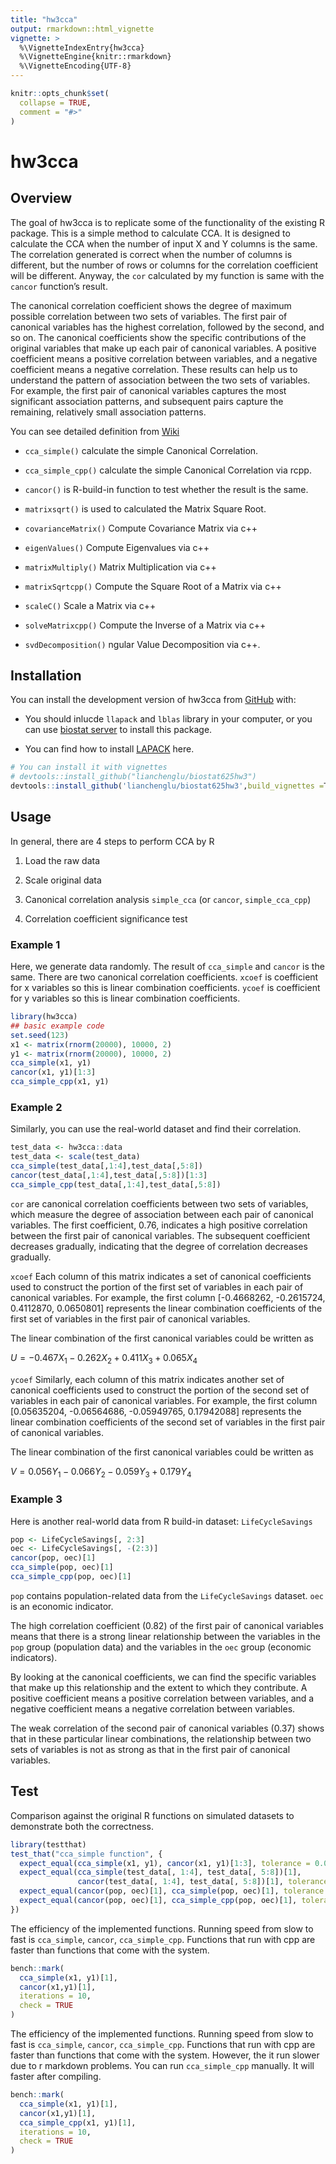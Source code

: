 ```yaml
---
title: "hw3cca"
output: rmarkdown::html_vignette
vignette: >
  %\VignetteIndexEntry{hw3cca}
  %\VignetteEngine{knitr::rmarkdown}
  %\VignetteEncoding{UTF-8}
---
```


```r
knitr::opts_chunk$set(
  collapse = TRUE,
  comment = "#>"
)
```

# hw3cca

## Overview

The goal of hw3cca is to replicate some of the functionality of the existing R package. 
This is a simple method to calculate CCA. It is designed to calculate the CCA when the number of input X and Y columns is the same. The correlation generated is correct when the number of columns is different, but the number of rows or columns for the correlation coefficient will be different. Anyway, the `cor` calculated by my function is same with the `cancor` function's result.

The canonical correlation coefficient shows the degree of maximum possible correlation between two sets of variables. The first pair of canonical variables has the highest correlation, followed by the second, and so on. The canonical coefficients show the specific contributions of the original variables that make up each pair of canonical variables. A positive coefficient means a positive correlation between variables, and a negative coefficient means a negative correlation. These results can help us to understand the pattern of association between the two sets of variables. For example, the first pair of canonical variables captures the most significant association patterns, and subsequent pairs capture the remaining, relatively small association patterns. 

You can see detailed definition from [Wiki](https://en.wikipedia.org/wiki/Canonical_correlation)

* `cca_simple()` calculate the simple Canonical Correlation.
* `cca_simple_cpp()` calculate the simple Canonical Correlation via rcpp.
* `cancor()` is R-build-in function to test whether the result is the same.
* `matrixsqrt()` is used to calculated the Matrix Square Root.

* `covarianceMatrix()` Compute Covariance Matrix via c++
* `eigenValues()` Compute Eigenvalues via c++
* `matrixMultiply()` Matrix Multiplication via c++
* `matrixSqrtcpp()` Compute the Square Root of a Matrix via c++
* `scaleC()` Scale a Matrix via c++
* `solveMatrixcpp()` Compute the Inverse of a Matrix via c++
* `svdDecomposition()` ngular Value Decomposition via c++.

## Installation

You can install the development version of hw3cca from [GitHub](https://github.com/) with:

* You should inlucde `llapack` and `lblas` library in your computer, or you can use [biostat server](https://biostat-login.sph.umich.edu/) to install this package.

* You can find how to install [LAPACK](https://github.com/Reference-LAPACK/lapack) here.

```r
# You can install it with vignettes
# devtools::install_github("lianchenglu/biostat625hw3")
devtools::install_github('lianchenglu/biostat625hw3',build_vignettes =T)
```

## Usage

In general, there are 4 steps to perform CCA by R

1.  Load the raw data

2.  Scale original data

3.  Canonical correlation analysis `simple_cca` (or `cancor`, `simple_cca_cpp`)

4.  Correlation coefficient significance test

### Example 1

Here, we generate data randomly. The result of `cca_simple` and `cancor` is the same.  There are two canonical correlation coefficients. `xcoef` is coefficient for x variables so this is linear combination coefficients. `ycoef` is coefficient for y variables so this is linear combination coefficients.

```r
library(hw3cca)
## basic example code
set.seed(123)
x1 <- matrix(rnorm(20000), 10000, 2)
y1 <- matrix(rnorm(20000), 10000, 2)
cca_simple(x1, y1)
cancor(x1, y1)[1:3]
cca_simple_cpp(x1, y1)
```

### Example 2

Similarly, you can use the real-world dataset and find their correlation.

```r
test_data <- hw3cca::data
test_data <- scale(test_data)
cca_simple(test_data[,1:4],test_data[,5:8])
cancor(test_data[,1:4],test_data[,5:8])[1:3]
cca_simple_cpp(test_data[,1:4],test_data[,5:8])
```

`cor` are canonical correlation coefficients between two sets of variables, which measure the degree of association between each pair of canonical variables. The first coefficient, 0.76, indicates a high positive correlation between the first pair of canonical variables. The subsequent coefficient decreases gradually, indicating that the degree of correlation decreases gradually.

`xcoef` Each column of this matrix indicates a set of canonical coefficients used to construct the portion of the first set of variables in each pair of canonical variables. For example, the first column [-0.4668262, -0.2615724, 0.4112870, 0.0650801] represents the linear combination coefficients of the first set of variables in the first pair of canonical variables.

The linear combination of the first canonical variables could be written as

$U=-0.467X_{1}-0.262X_{2}+0.411X_{3}+0.065X_{4}$

`ycoef` Similarly, each column of this matrix indicates another set of canonical coefficients used to construct the portion of the second set of variables in each pair of canonical variables. For example, the first column [0.05635204, -0.06564686, -0.05949765, 0.17942088] represents the linear combination coefficients of the second set of variables in the first pair of canonical variables.

The linear combination of the first canonical variables could be written as

$V=0.056Y_{1}-0.066Y_{2}-0.059Y_{3}+0.179Y_{4}$

### Example 3

Here is another real-world data from R build-in dataset: `LifeCycleSavings `

```r
pop <- LifeCycleSavings[, 2:3]
oec <- LifeCycleSavings[, -(2:3)]
cancor(pop, oec)[1]
cca_simple(pop, oec)[1]
cca_simple_cpp(pop, oec)[1]
```

`pop` contains population-related data from the `LifeCycleSavings` dataset. `oec` is an economic indicator.

The high correlation coefficient (0.82) of the first pair of canonical variables means that there is a strong linear relationship between the variables in the `pop` group (population data) and the variables in the `oec` group (economic indicators).

By looking at the canonical coefficients, we can find the specific variables that make up this relationship and the extent to which they contribute. A positive coefficient means a positive correlation between variables, and a negative coefficient means a negative correlation between variables.

The weak correlation of the second pair of canonical variables (0.37) shows that in these particular linear combinations, the relationship between two sets of variables is not as strong as that in the first pair of canonical variables.

## Test
Comparison against the original R functions on simulated datasets to demonstrate both the correctness. 

```r
library(testthat)
test_that("cca_simple function", {
  expect_equal(cca_simple(x1, y1), cancor(x1, y1)[1:3], tolerance = 0.0001)
  expect_equal(cca_simple(test_data[, 1:4], test_data[, 5:8])[1],
               cancor(test_data[, 1:4], test_data[, 5:8])[1], tolerance = 0.0001)
  expect_equal(cancor(pop, oec)[1], cca_simple(pop, oec)[1], tolerance = 0.0001)
  expect_equal(cancor(pop, oec)[1], cca_simple_cpp(pop, oec)[1], tolerance = 0.0001)
})
```

The efficiency of the implemented functions. Running speed from slow to fast is `cca_simple`, `cancor`, `cca_simple_cpp`. Functions that run with cpp are faster than functions that come with the system.
```r
bench::mark(
  cca_simple(x1, y1)[1],
  cancor(x1,y1)[1],
  iterations = 10,
  check = TRUE
)
```

The efficiency of the implemented functions. Running speed from slow to fast is `cca_simple`, `cancor`, `cca_simple_cpp`. Functions that run with cpp are faster than functions that come with the system. However, the it run slower due to r markdown problems. You can run `cca_simple_cpp` manually. It will faster after compiling.

```r
bench::mark(
  cca_simple(x1, y1)[1],
  cancor(x1,y1)[1],
  cca_simple_cpp(x1, y1)[1],
  iterations = 10,
  check = TRUE
)
```


